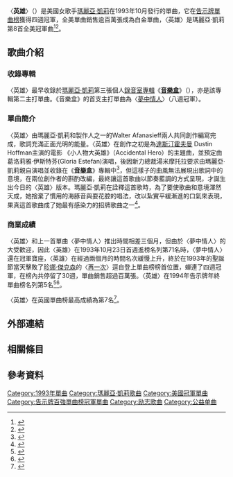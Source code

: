 {{NoteTA
|1=zh-cn:玛丽亚·凯莉; zh-tw:瑪麗亞·凱莉; zh-hk:Mariah Carey;
}}
{{Infobox single
| Name = 英雄<br />Hero
| Cover = 
| Border = yes
| Artist = [[瑪麗亞·凱莉|瑪麗亞·凱莉]]
| from Album = [[音樂盒_(瑪麗亞·凱莉專輯)|音樂盒]]
| B-side = "Everything Fades Away"
| Released = {{Start date|1993|10|19}}
| Format = [[CD|CD]]
| Recorded = 1992年–1993年
| Genre =
| Length = 4:19
| Label = [[哥倫比亞唱片|哥倫比亞唱片]]
| Writer = 瑪麗亞·凱莉, [[Walter_Afanasieff|Walter Afanasieff]]
| Producer = 瑪麗亞·凱莉, Walter Afanasieff
| Last single = "[[夢中情人_(瑪麗亞·凱莉歌曲)|Dreamlover]]" <br />(1993)
| This single = "'''Hero'''" <br />(1993)
| Next single = "[[Without_You|Without You]]"/"[[Never_Forget_You|Never Forget You]]" <br />(1994)
| Misc = 
}}
〈'''英雄'''〉（{{lang-en|'''Hero'''}}）是美國女歌手[[瑪麗亞·凱莉|瑪麗亞·凱莉]]在1993年10月發行的單曲，它在[[Billboard_Hot_100|告示牌單曲榜]]獲得四週冠軍，全美單曲銷售逾百萬張成為白金單曲，〈英雄〉是瑪麗亞·凱莉第8首全美冠軍曲<ref>{{Cite web |url=http://www.billboard.com/artist/309388/mariah-carey/chart?page=3&f=379 |title=美國告示牌瑪麗亞·凱莉單曲榜成績 |access-date=2015-05-21 |archive-date=2016-03-21 |archive-url=https://web.archive.org/web/20160321111326/http://www.billboard.com/artist/309388/mariah-carey/chart?page=3&f=379 |dead-url=no }}</ref><ref>{{Cite web |url=http://www.billboard.com/articles/news/1044523/hot-100-anniversary-most-no-1s-by-artist |title=美國告示牌2008-08-06音樂報導 |accessdate=2015-05-21 |archive-date=2014-02-22 |archive-url=https://web.archive.org/web/20140222231708/http://www.billboard.com/articles/news/1044523/hot-100-anniversary-most-no-1s-by-artist |dead-url=no }}</ref>。

==歌曲介紹==
===收錄專輯===
〈英雄〉最早收錄於[[瑪麗亞·凱莉|瑪麗亞·凱莉]]第三張個人[[錄音室專輯|錄音室專輯]]《'''[[音樂盒_(瑪麗亞·凱莉專輯)|音樂盒]]'''》（{{lang-en|'''Music Box'''}}），亦是該專輯第二主打單曲。《音樂盒》的首支主打單曲為〈[[夢中情人_(瑪麗亞·凱莉歌曲)|夢中情人]]〉（八週冠軍）。

===單曲簡介===
〈英雄〉由瑪麗亞·凱莉和製作人之一的Walter Afanasieff兩人共同創作編寫完成，歌詞充滿正面光明的能量。〈英雄〉在創作之初是為[[達斯汀霍夫曼|達斯汀霍夫曼]] Dustin Hoffman主演的電影 《小人物大英雄》（Accidental Hero）的主題曲，並預定由葛洛莉雅·伊斯特芬(Gloria Estefan)演唱，後因新力總裁湯米摩托拉要求由瑪麗亞·凱莉親自演唱並收錄在《'''[[音樂盒_(瑪麗亞·凱莉專輯)|音樂盒]]'''》專輯中<ref>{{Cite web |url=https://www.youtube.com/watch?v=kkQyHwSO45I%3Ft%3D4m31s |title=Set List: Mariah Carey Shares the Stories Behind Her Biggest Hits |access-date=2022-02-09 |archive-date=2021-07-11 |archive-url=https://web.archive.org/web/20210711044205/https://www.youtube.com/watch?v=kkQyHwSO45I%3Ft%3D4m31s |dead-url=no }}</ref>，但這樣子的曲風無法展現出歌詞中的意境，在兩位創作者的斟酌改編，最終讓這首歌曲以節奏藍調的方式呈現，才誕生出今日的〈英雄〉版本。瑪麗亞·凱莉在詮釋這首歌時，為了要使歌曲和意境渾然天成，她捨棄了慣用的海豚音與耍花腔的唱法，改以紮實平緩漸進的口氣來表現，果真這首歌曲成了她最有感染力的招牌歌曲之一<ref>{{Cite web |url=http://www.rollingstone.com/music/albumreviews/music-box-19931028 |title=美國滾石雜誌1993-10-28音樂報導 |access-date=2015-05-21 |archive-date=2017-12-11 |archive-url=https://web.archive.org/web/20171211104850/https://www.rollingstone.com/music/albumreviews/music-box-19931028 |dead-url=no }}</ref>。

===商業成績===
〈英雄〉和上一首單曲〈夢中情人〉推出時間相差三個月，但由於〈夢中情人〉的大受歡迎，因此〈英雄〉在1993年10月23日首週進榜名列第71名時，〈夢中情人〉還在冠軍寶座，〈英雄〉在經過兩個月的時間名次緩慢上升，終於在1993年的聖誕節當天擊敗了[[珍娜·傑克森|珍娜·傑克森]]的〈[[Again_(珍納·積遜單曲)|再一次]]〉逕自登上單曲榜榜首位置，蟬連了四週冠軍，在榜內共停留了30週，單曲銷售超過百萬張。〈英雄〉在1994年告示牌年終單曲榜名列第5名<ref>{{Cite web |url=http://www.billboard.com/charts/hot-100/1993-10-23 |title=1993-10-23告示牌單曲榜 |access-date=2015-05-21 |archive-date=2015-10-29 |archive-url=https://web.archive.org/web/20151029000154/http://www.billboard.com/charts/hot-100/1993-10-23 |dead-url=no }}</ref><ref>{{Cite web |url=http://www.billboard.com/charts/hot-100/1993-12-25 |title=1993-12-25告示牌單曲榜 |access-date=2015-05-21 |archive-date=2020-10-22 |archive-url=https://web.archive.org/web/20201022202759/https://www.billboard.com/charts/hot-100/1993-12-25 |dead-url=no }}</ref>。

〈英雄〉在英國單曲榜最高成績為第7名<ref>{{Cite web |url=http://www.officialcharts.com/artist/25943/MARIAH-CAREY/ |title=英國排行榜瑪麗亞·凱莉單曲成績 |accessdate=2015-05-21 |archive-date=2020-01-18 |archive-url=https://web.archive.org/web/20200118035532/https://www.officialcharts.com/artist/25943/mariah-carey/ |dead-url=no }}</ref>。

==外部連結==
{{Mariah Carey songs}}
==相關條目==
{{main|玛丽亚·凯莉乐坛记录}}
{{main|玛丽亚·凯莉得奖列表}}
==參考資料==
{{reflist|3}}
{{DEFAULTSORT:Hero}}
[[Category:1993年單曲|Category:1993年單曲]]
[[Category:瑪麗亞·凱莉歌曲|Category:瑪麗亞·凱莉歌曲]]
[[Category:美國冠軍單曲|Category:美國冠軍單曲]]
[[Category:告示牌百強單曲榜冠軍單曲|Category:告示牌百強單曲榜冠軍單曲]]
[[Category:励志歌曲|Category:励志歌曲]]
[[Category:公益单曲|Category:公益单曲]]